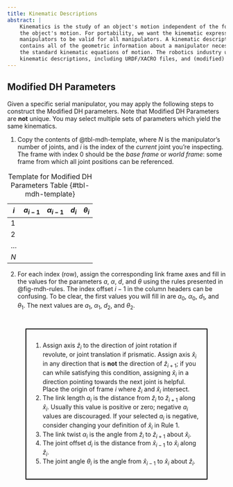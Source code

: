 ```yaml
---
title: Kinematic Descriptions
abstract: |
    Kinematics is the study of an object's motion independent of the forces that cause
    the object's motion. For portability, we want the kinematic expressions for robotic 
    manipulators to be valid for all manipulators. A kinematic description, in this context,
    contains all of the geometric information about a manipulator necessary to form
    the standard kinematic equations of motion. The robotics industry uses several standard
    kinematic descriptions, including URDF/XACRO files, and (modified) DH parameters.
---
```


## Modified DH Parameters

Given a specific serial manipulator, you may apply the following steps to construct the Modified DH parameters.
Note that Modified DH Parameters are **not** unique. You may select multiple sets of parameters which
yield the same kinematics. 

1. Copy the contents of @tbl-mdh-template, where $N$ is the manipulator's number of joints, 
and $i$ is the index of the *current* joint you're inspecting. The frame with index $0$
should be the _base frame_ or _world frame_: some frame from which all joint positions can 
be referenced.

| $i$ | $a_{i-1}$ | $\alpha_{i-1}$ | $d_i$ | $\theta_i$ |
|-----|-----------|----------------|-------|------------|
| 1   |           |                |       |            |
| 2   |           |                |       |            |
| ... |           |                |       |            |
| $N$ |           |                |       |            |

: Template for Modified DH Parameters Table {#tbl-mdh-template}

2. For each index (row), assign the corresponding link frame axes and fill in the values 
for the parameters $a$, $\alpha$, $d$, and $\theta$ using
the rules presented in @fig-mdh-rules. The index offset $i-1$ in the column headers can 
be confusing. To be clear, the first values you will fill in are $a_0$, $\alpha_0$, $d_1$,
and $\theta_1$. The next values are $a_1$, $\alpha_1$, $d_2$, and $\theta_2$.

:::{#fig-mdh-rules fig-cap="Rules for Selecting Modified DH Parameter Values" style="border: 2px solid black; padding: 1em; margin: 3em;"}
1. Assign axis $\hat{z}_i$ to the direction of joint rotation if revolute, or joint
translation if prismatic. Assign axis $\hat{x}_i$ in any direction that is **not** the 
direction of $\hat{z}_{i+1}$; if you can while satisfying this condition, assigning 
$\hat{x}_i$ in a direction pointing towards the next joint is helpful. Place the origin
of frame $i$ where $\hat{z}_i$ and $\hat{x}_i$ intersect.
2. The link length $a_{i}$ is the distance from $\hat{z}_i$ to $\hat{z}_{i+1}$ along 
$\hat{x}_i$. Usually this value is positive or zero; negative $a_i$ values are discouraged.
If your selected $a_i$ is negative, consider changing your definition of $\hat{x}_i$ in Rule $1$.
3. The link twist $\alpha_{i}$ is the angle from $\hat{z}_i$ to $\hat{z}_{i+1}$ about 
$\hat{x}_i$.
4. The joint offset $d_{i}$ is the distance from $\hat{x}_{i-1}$ to $\hat{x}_{i}$ along 
$\hat{z}_{i}$.
5. The joint angle $\theta_{i}$ is the angle from $\hat{x}_{i-1}$ to $\hat{x}_{i}$ about 
$\hat{z}_{i}$.
:::

